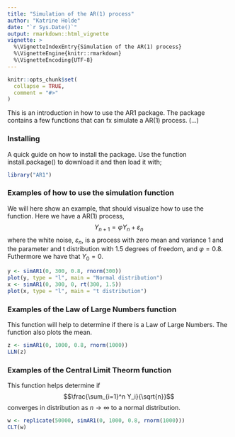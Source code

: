 ```yaml
---
title: "Simulation of the AR(1) process"
author: "Katrine Holde"
date: "`r Sys.Date()`"
output: rmarkdown::html_vignette
vignette: >
  %\VignetteIndexEntry{Simulation of the AR(1) process}
  %\VignetteEngine{knitr::rmarkdown}
  %\VignetteEncoding{UTF-8}
---
```


```r
knitr::opts_chunk$set(
  collapse = TRUE,
  comment = "#>"
)
```

This is an introduction in how to use the AR1 package. The package contains a few functions that can fx simulate a AR(1) process. (...)

### Installing
A quick guide on how to install the package. Use the function install.package() to download it and then load it with;
```r
library("AR1")
```


### Examples of how to use the simulation function
We will here show an example, that should visualize how to use the function. Here we have a AR(1) process, $$Y_{n+1}=\varphi Y_n+\varepsilon_n$$ where the white noise, $\varepsilon_n$, is a process with zero mean and variance 1 and the parameter and t distribution with 1.5 degrees of freedom, and $\varphi = 0.8$. Futhermore we have that $Y_0=0$. 

```r
y <- simAR1(0, 300, 0.8, rnorm(300))
plot(y, type = "l", main = "Normal distribution")
x <- simAR1(0, 300, 0, rt(300, 1.5))
plot(x, type = "l", main = "t distribution")
```

### Examples of the Law of Large Numbers function
This function will help to determine if there is a Law of Large Numbers. The function also plots the mean.  
```r
z <- simAR1(0, 1000, 0.8, rnorm(1000))
LLN(z)
```

### Examples of the Central Limit Theorm function
This function helps determine if $$\frac{\sum_{i=1}^n Y_i}{\sqrt{n}}$$ converges in distribution as $n\to\infty$ to a normal distribution. 
```r
w <- replicate(50000, simAR1(0, 1000, 0.8, rnorm(1000)))
CLT(w)
```


